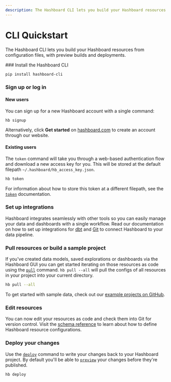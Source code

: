 ```yaml
---
description: The Hashboard CLI lets you build your Hashboard resources from configuration files, with preview builds and deployments.
---
```



# CLI Quickstart

The Hashboard CLI lets you build your Hashboard resources from configuration files, with preview builds and deployments.

<Steps>
### Install the Hashboard CLI

```bash copy
pip install hashboard-cli
```

### Sign up or log in

#### New users

You can sign up for a new Hashboard account with a single command:

```bash copy
hb signup
```

Alternatively, click <strong>Get started</strong> on [hashboard.com](https://hashboard.com) to create an account through our website.

#### Existing users

The `token` command will take you through a web-based authentication flow and download a new access key for you. This will be stored at
the default filepath `~/.hashboard/hb_access_key.json`.

```bash copy
hb token
```

For information about how to store this token at a different filepath, see the [`token`](/docs/data-ops/cli/token) documentation.

### Set up integrations

Hashboard integrates seamlessly with other tools so you can easily manage your data and dashboards with a single workflow. Read our documentation on how to set up integrations for [dbt](./dbt-integration) and [Git](./git-integration) to connect Hashboard to your data pipeline.

### Pull resources or build a sample project

If you've created data models, saved explorations or dashboards via the Hashboard GUI you can get started iterating on those resources as code using the [`pull`](./cli/pull) command. `hb pull --all` will pull the configs of all resources in your project into your current directory.

```bash copy
hb pull --all
```

To get started with sample data, check out our [example projects on GitHub](https://github.com/hashboard-hq/examples).

### Edit resources

You can now edit your resources as code and check them into Git for version control. Visit the [schema reference](./config-schema) to learn about how to define Hashboard resource configurations.

### Deploy your changes

Use the [`deploy`](./cli/deploy) command to write your changes back to your Hashboard project. By default you'll be able to [`preview`](./cli/preview) your changes before they're published.

```bash copy
hb deploy
```

</Steps>